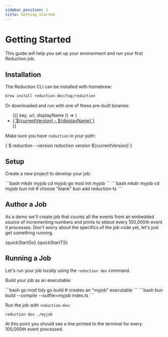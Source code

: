 ```yaml
---
sidebar_position: 1
title: Getting Started
---
```



# Getting Started

This guide will help you set up your environment and run your first Reduction job.

## Installation

The Reduction CLI can be installed with homebrew:

```bash
brew install reduction-dev/tap/reduction
```

Or downloaded and run with one of these pre-built binaries:

<ul>
   <DownloadLinks version={currentVersion}>
      {({ key, url, displayName }) => (
         <li key={key}>
            <a href={url}>{`${currentVersion} - ${displayName}`}</a>
         </li>
      )}
   </DownloadLinks>
</ul>

Make sure you have `reduction` in your path:

<CodeBlock language="shell-session">
{`$ reduction --version
reduction version ${currentVersion}`}
</CodeBlock>

## Setup

Create a new project to develop your job:

<Tabs groupId="language">
   <TabItem value="go" label="Go">
      ```bash
      mkdir myjob
      cd myjob
      go mod init myjob
      ```
   </TabItem>
   <TabItem value="typescript" label="TypeScript">
      ```bash
      mkdir myjob
      cd myjob
      bun init # choose "blank"
      bun add reduction-ts
      ```
   </TabItem>
</Tabs>

## Author a Job

As a demo we'll create job that counts all the events from an embedded source of
incrementing numbers and prints to stdout every 100,000th event it processes.
Don't worry about the specifics of the job code yet, let's just get something
running.

<Tabs>
   <TabItem value="go" label="Go">
      <CodeBlock language="go" title="myjob/main.go">{quickStartGo}</CodeBlock>
   </TabItem>
   <TabItem value="typescript" label="TypeScript">
      <CodeBlock language="typescript" title="myjob/index.ts">{quickStartTS}</CodeBlock>
   </TabItem>
</Tabs>

## Running a Job

Let's run your job locally using the `reduction dev` command.

Build your job as an executable:

<Tabs groupId="language">
   <TabItem value="go" label="Go">
   ```bash
   go mod tidy
   go build # creates an "myjob" executable
   ```
   </TabItem>
   <TabItem value="typescript" label="TypeScript">
   ```bash
   bun build --compile --outfile=myjob index.ts
   ```
   </TabItem>
</Tabs>


Run the job with `reduction-dev`:

```bash
reduction dev ./myjob
```

At this point you should see a line printed to the terminal for every 100,000th
event processed.

